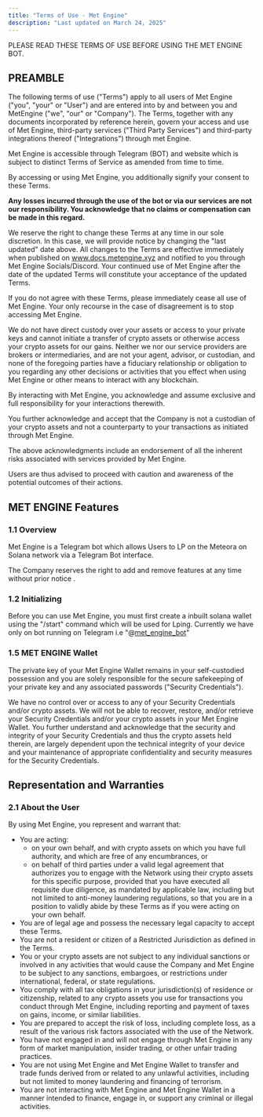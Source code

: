 ```yaml
---
title: "Terms of Use - Met Engine"
description: "Last updated on March 24, 2025"
---
```



<AlertBox type="warning">
  PLEASE READ THESE TERMS OF USE BEFORE USING THE MET ENGINE BOT.
</AlertBox>

## PREAMBLE

The following terms of use ("Terms") apply to all users of Met Engine ("you", "your" or "User") and are entered into by and between you and MetEngine ("we", "our" or "Company"). The Terms, together with any documents incorporated by reference herein, govern your access and use of Met Engine, third-party services ("Third Party Services") and third-party integrations thereof ("Integrations") through met Engine. 

Met Engine is accessible through Telegram (BOT) and website which is subject to distinct Terms of Service as amended from time to time.

By accessing or using Met Engine, you additionally signify your consent to these Terms.

**Any losses incurred through the use of the bot or via our services are not our responsibility. You acknowledge that no claims or compensation can be made in this regard.** 

We reserve the right to change these Terms at any time in our sole discretion. In this case, we will provide notice by changing the "last updated" date above. All changes to the Terms are effective immediately when published on www.docs.metengine.xyz and notified to you through Met Engine Socials/Discord. Your continued use of Met Engine after the date of the updated Terms will constitute your acceptance of the updated Terms. 

If you do not agree with these Terms, please immediately cease all use of Met Engine. Your only recourse in the case of disagreement is to stop accessing Met Engine.


We do not have direct custody over your assets or access to your private keys and cannot initiate a transfer of crypto assets or otherwise access your crypto assets for our gains. Neither we nor our service providers are brokers or intermediaries, and are not your agent, advisor, or custodian, and none of the foregoing parties have a fiduciary relationship or obligation to you regarding any other decisions or activities that you effect when using Met Engine or other means to interact with any blockchain.

By interacting with Met Engine, you acknowledge and assume exclusive and full responsibility for your interactions therewith. 

You further acknowledge and accept that the Company is not a custodian of your crypto assets and not a counterparty to your transactions as initiated through Met Engine. 

The above acknowledgments include an endorsement of all the inherent risks associated with services provided by Met Engine. 

Users are thus advised to proceed with caution and awareness of the potential outcomes of their actions.

## MET ENGINE Features
### 1.1 Overview 
Met Engine is a Telegram bot which allows Users to LP on the Meteora on Solana network via a Telegram Bot interface.

The Company reserves the right to add and remove features at any time without prior notice . 

### 1.2 Initializing 
Before you can use Met Engine, you must first create a inbuilt solana wallet using the "/start" command which will be used for Lping.
Currently we have only on bot running on Telegram i.e "@[met_engine_bot](https://t.me/met_engine_bot)" 

### 1.5 MET ENGINE Wallet 
The private key of your Met Engine Wallet remains in your self-custodied possession and you are solely responsible for the secure safekeeping of your private key and any associated passwords ("Security Credentials").

We have no control over or access to any of your Security Credentials and/or crypto assets. We will not be able to recover, restore, and/or retrieve your Security Credentials and/or your crypto assets in your Met Engine Wallet. You further understand and acknowledge that the security and integrity of your Security Credentials and thus the crypto assets held therein, are largely dependent upon the technical integrity of your device and your maintenance of appropriate confidentiality and security measures for the Security Credentials. 

## Representation and Warranties
### 2.1 About the User 
By using Met Engine, you represent and warrant that:

- You are acting: 
  - on your own behalf, and with crypto assets on which you have full authority, and which are free of any encumbrances, or
  - on behalf of third parties under a valid legal agreement that authorizes you to engage with the Network using their crypto assets for this specific purpose, provided that you have executed all requisite due diligence, as mandated by applicable law, including but not limited to anti-money laundering regulations, so that you are in a position to validly abide by these Terms as if you were acting on your own behalf.
- You are of legal age and possess the necessary legal capacity to accept these Terms.
- You are not a resident or citizen of a Restricted Jurisdiction as defined in the Terms. 
- You or your crypto assets are not subject to any individual sanctions or involved in any activities that would cause the Company and Met Engine to be subject to any sanctions, embargoes, or restrictions under international, federal, or state regulations.
- You comply with all tax obligations in your jurisdiction(s) of residence or citizenship, related to any crypto assets you use for transactions you conduct through Met Engine, including reporting and payment of taxes on gains, income, or similar liabilities.
- You are prepared to accept the risk of loss, including complete loss, as a result of the various risk factors associated with the use of the Network.
- You have not engaged in and will not engage through Met Engine in any form of market manipulation, insider trading, or other unfair trading practices.
- You are not using Met Engine and Met Engine Wallet to transfer and trade funds derived from or related to any unlawful activities, including but not limited to money laundering and financing of terrorism.
- You are not interacting with Met Engine and Met Engine Wallet in a manner intended to finance, engage in, or support any criminal or illegal activities. 
